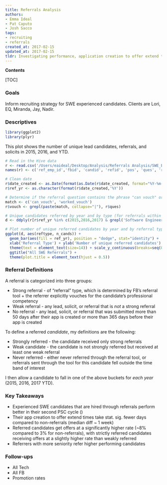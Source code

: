 ```yaml
---
title: Referrals Analysis
authors:
- Emma Ideal
- Pat Caputo
- Josh Sacco
tags:
- recruiting
- referrals
created_at: 2017-02-15
updated_at: 2017-02-15
tldr: Investigating performance, application creation to offer extend times, and funnel success rates for SWE experienced referrals and non-referrals.
---
```


**Contents**

[TOC]


### Goals

Inform recruiting strategy for SWE experienced candidates. Clients are Lori, EQ, Miranda, Jay, Nadir.

### Descriptives

```r
library(ggplot2)
library(plyr)
```

This plot shows the number of unique lead candidates, referrals, and solicits in 2015, 2016, and YTD.

```r
# Read in the Hive data
r <- read.csv('/Users/eaideal/Desktop/Analysis/Referrals Analysis/SWE_Experienced/rec_hive2.csv', colClasses='character')[,c(1:4,7,10:11,20,25)]
names(r) <- c('ref_emp_id','fbid', 'candid', 'refid', 'pos', 'ques', 'reftype', 'dept', 'date_created')

# Clean date
r$date_created <- as.Date(format(as.Date(r$date_created, format="%Y-%m-%d"), "%Y-%m-%d"))
r$ref_yr <- as.character(format(r$date_created,'%Y'))

# Determine if the referral question contains the phrase "can vouch" or "worked vouch"
match <- c('can_vouch', 'worked_vouch')
r$vouch <- grepl(paste(match, collapse="|"), r$ques)

# Unique candidates referred by year and by type (for referrals within the Software Engineering departments)
d <- ddply(r[r$ref_yr %in% c(2015,2016,2017) & grepl('Software Engineering', r$dept),], .(reftype, ref_yr), summarise, n_cands = length(unique(candid)))

# Plot number of unique referred candidates by year and by referral type
ggplot(d, aes(reftype, n_cands)) +   
  geom_bar(aes(fill = ref_yr), position = "dodge", stat="identity") + 
  xlab('Referral Type') + ylab('Number of unique referred candidates') +
  theme(text = element_text(size=14)) + scale_y_continuous(breaks=seq(0,50000,by=2000))+
  ggtitle("All SWE Referrals") +
  theme(plot.title = element_text(hjust = 0.5))
```


### Referral Definitions

A referral is categorized into three groups:

- Strong referral - of "referral" type, which is determined by FB's referral tool + the referrer explicitly vouches for the candidate's professional competency
- Weak referral - any lead, solicit, or referral that is *not* a strong referral
- No referral - any lead, solicit, or referral that was submitted more than 50 days after their app is created or more than 365 days before their app is created

To define a referred *candidate*, my definitions are the following:

- Strongly referred - the candidate received only strong referrals
- Weak candidate - the candidate is not strongly referred but received at least one weak referral
- Never referred - either never referred through the referral tool, or referrals sent through the tool for this candidate fell outside the time band of interest

I then allow a candidate to fall in one of the above buckets for *each year* (2015, 2016, 2017 YTD).


### Key Takeaways

- Experienced SWE candidates that are hired through referrals perform better in their second PSC cycle ()
- Their app creation to offer extend times take stat. sig. fewer days compared to non-referrals (median diff ~ 1 week)
- Referred candidates get offers at a significantly higher rate (~8% compared to 3% for non-referrals), with strictly referred candidates receiving offers at a slightly higher rate than weakly referred
- Referrers with more seniority refer higher performing candidates

### Follow-ups

- All Tech
- All FB
- Promotion rates
